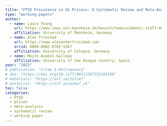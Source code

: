 ```yaml
---
title: "PTSD Prevalence in US Prisons: A Systematic Review and Meta-Analysis."
type: "working-papers"
author:  
  - name: Laura Young
    url: https://www.sowi.uni-mannheim.de/keusch/team/academic-staff-members/young-laura/
    affiliation: University of Mannheim, Germany
  - name: Alex Trinidad
    url: https://www.alexandertrinidad.com 
    orcid: 0000-0002-0762-5367
    affiliation: University of Cologne, Germany
  - name: Maite Azabal-Gallego
    affiliation: University of the Basque Country, Spain
year: "2025"
# publication: "Crime & Delinquency"
# doi: "https://doi.org/10.1177/00111287231163100"
# materials: "https://osf.io/2zts4/"
# postprint: "https://osf.io/as9u7_v1"
toc: false
categories:
  - PTSD
  - prison
  - meta-analysis
  - systematic review
  - working paper
---
```

